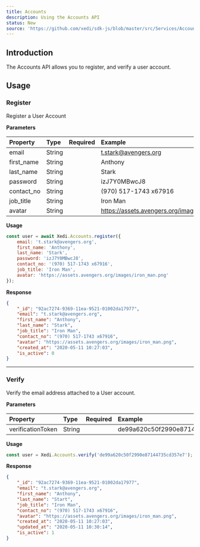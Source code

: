```yaml
---
title: Accounts
description: Using the Accounts API
status: New
source: 'https://github.com/xedi/sdk-js/blob/master/src/Services/Accounts.ts'
---
```



## Introduction

The Accounts API allows you to register, and verify a user account.

## Usage

### Register

Register a User Account

**Parameters**

| Property | Type | Required | Example |
| :-- | :-- | :-: | :-- |
| email | String | <CheckIcon color="green.5"/> | t.stark@avengers.org |
| first_name | String | <CheckIcon color="green.5"/> | Anthony |
| last_name | String | <CheckIcon color="green.5"/> | Stark |
| password | String | <CheckIcon color="green.5"/> | izJ7Y0MBwcJ8 |
| contact_no | String | | (970) 517-1743 x67916 |
| job_title | String | | Iron Man |
| avatar | String | | https://assets.avengers.org/images/iron_man.png |

**Usage**

```javascript
const user = await Xedi.Accounts.register({
    email: 't.stark@avengers.org',
    first_name: 'Anthony',
    last_name: 'Stark',
    password: 'izJ7Y0MBwcJ8',
    contact_no: '(970) 517-1743 x67916',
    job_title: 'Iron Man',
    avatar: 'https://assets.avengers.org/images/iron_man.png'
});
```

**Response**

```json
{
    "_id": "92ac7274-9369-11ea-9521-01002da17977",
    "email": "t.stark@avengers.org",
    "first_name": "Anthony",
    "last_name": "Stark",
    "job_title": "Iron Man",
    "contact_no": "(970) 517-1743 x67916",
    "avatar": "https://assets.avengers.org/images/iron_man.png",
    "created_at": "2020-05-11 10:27:03",
    "is_active": 0
}
```
---
### Verify

Verify the email address attached to a User account.

**Parameters**

| Property | Type | Required | Example |
| :-- | :-- | :-: | :-- |
| verificationToken | String | <CheckIcon color="green.5"/>︎ | de99a620c50f2990e87144735cd357e7

**Usage**

```javascript
const user = Xedi.Accounts.verify('de99a620c50f2990e87144735cd357e7');
```

**Response**

```json
{
    "_id": "92ac7274-9369-11ea-9521-01002da17977",
    "email": "t.stark@avengers.org",
    "first_name": "Anthony",
    "last_name": "Start",
    "job_title": "Iron Man",
    "contact_no": "(970) 517-1743 x67916",
    "avatar": "https://assets.avengers.org/images/iron_man.png",
    "created_at": "2020-05-11 10:27:03",
    "updated_at": "2020-05-11 10:30:14",
    "is_active": 1
}
```
